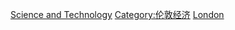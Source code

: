 
{{DEFAULTSORT:Science and Technology}}
[[Category:倫敦|Science and Technology]]
[[Category:伦敦经济|Category:伦敦经济]]
[[Category:英格兰科技|London]]